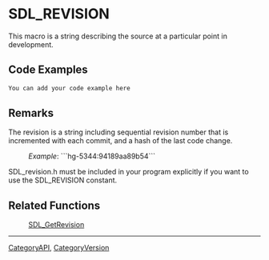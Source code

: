 
= SDL_REVISION =
This macro is a string describing the source at a particular point in development.


== Code Examples ==
<syntaxhighlight lang='c++'>
You can add your code example here
</syntaxhighlight>

== Remarks ==
<!-- #The following is included on SDL_GetRevision.  Any changes between these comments will be reflected on those pages.  Please use caution when editing.  Start Include here. -->
The revision is a string including sequential revision number that is incremented with each commit, and a hash of the last code change.
: ''Example'':  ```hg-5344:94189aa89b54```
<!-- #End Include here -->

SDL_revision.h must be included in your program explicitly if you want to use the SDL_REVISION constant.

== Related Functions ==
:[[SDL_GetRevision]]

----
[[CategoryAPI]], [[CategoryVersion]]
